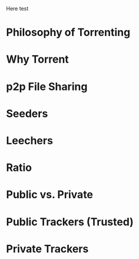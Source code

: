 Here test

# Philosophy of Torrenting 

# Why Torrent

# p2p File Sharing


# Seeders


# Leechers


# Ratio


# Public vs. Private


# Public Trackers (Trusted)


# Private Trackers